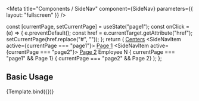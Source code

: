 

<Meta
  title="Components / SideNav"
  component={SideNav}
  parameters={{
    layout: "fullscreen"
  }}
/>

  const [currentPage, setCurrentPage] = useState("page1");
  const onClick = (e) => {
    e.preventDefault();
    const href = e.currentTarget.getAttribute("href");
    setCurrentPage(href.replace("#", ""));
  };
  return (
    <AppTemplate>
      <AppArea area="side-nav">
        <SideNav>
          <SideNavAppSwitcher triggerLabel="Centers">
            <a href="#centers">Centers</a>
          </SideNavAppSwitcher>
          <SideNavItemsContainer>
            <SideNavItem active={currentPage === "page1"}>
              <a onClick={onClick} href="#page1">Page 1</a>
            </SideNavItem>
            <SideNavItem active={currentPage === "page2"}>
              <a onClick={onClick} href="#page2">Page 2</a>
            </SideNavItem>
          </SideNavItemsContainer>
          <SideNavFooter>
            <Heading size="s" color="white">Employee N</Heading>
          </SideNavFooter>
        </SideNav>
      </AppArea>
      <AppArea area="app-content">
        { currentPage === "page1" && <Box p="xl">Page 1</Box>}
        { currentPage === "page2" && <Box p="xl">Page 2</Box>}
      </AppArea>
    </AppTemplate>
  );
};

## Basic Usage

<Canvas>
  <Story name="SideNav" args={{}}>
    {Template.bind({})}
  </Story>
</Canvas>
